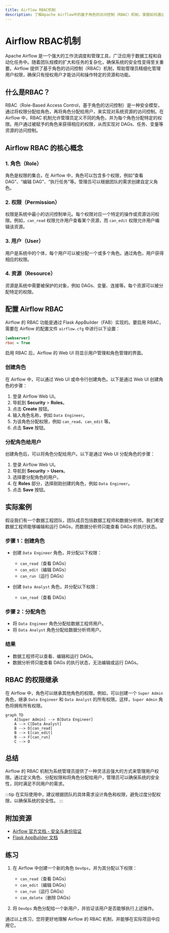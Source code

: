 ```yaml
---
title: Airflow RBAC机制
description: 了解Apache Airflow中的基于角色的访问控制（RBAC）机制，掌握如何通过RBAC实现安全与身份验证。
---
```


# Airflow RBAC机制

Apache Airflow 是一个强大的工作流调度和管理工具，广泛应用于数据工程和自动化任务中。随着团队规模的扩大和任务的复杂化，确保系统的安全性变得至关重要。Airflow 提供了基于角色的访问控制（RBAC）机制，帮助管理员精细化管理用户权限，确保只有授权用户才能访问和操作特定的资源和功能。

## 什么是RBAC？

RBAC（Role-Based Access Control，基于角色的访问控制）是一种安全模型，通过将权限分配给角色，再将角色分配给用户，来实现对系统资源的访问控制。在 Airflow 中，RBAC 机制允许管理员定义不同的角色，并为每个角色分配特定的权限。用户通过被赋予的角色来获得相应的权限，从而实现对 DAGs、任务、变量等资源的访问控制。

## Airflow RBAC 的核心概念

### 1. 角色（Role）
角色是权限的集合。在 Airflow 中，角色可以包含多个权限，例如“查看 DAG”、“编辑 DAG”、“执行任务”等。管理员可以根据团队的需求创建自定义角色。

### 2. 权限（Permission）
权限是系统中最小的访问控制单元。每个权限对应一个特定的操作或资源访问权限。例如，`can_read` 权限允许用户查看某个资源，而 `can_edit` 权限允许用户编辑该资源。

### 3. 用户（User）
用户是系统中的个体，每个用户可以被分配一个或多个角色。通过角色，用户获得相应的权限。

### 4. 资源（Resource）
资源是系统中需要被保护的对象，例如 DAGs、变量、连接等。每个资源可以被分配特定的权限。

## 配置 Airflow RBAC

Airflow 的 RBAC 功能是通过 Flask AppBuilder（FAB）实现的。要启用 RBAC，需要在 Airflow 的配置文件 `airflow.cfg` 中进行以下设置：

```ini
[webserver]
rbac = True
```

启用 RBAC 后，Airflow 的 Web UI 将显示用户管理和角色管理的界面。

### 创建角色

在 Airflow 中，可以通过 Web UI 或命令行创建角色。以下是通过 Web UI 创建角色的步骤：

1. 登录 Airflow Web UI。
2. 导航到 **Security** > **Roles**。
3. 点击 **Create** 按钮。
4. 输入角色名称，例如 `Data Engineer`。
5. 为该角色分配权限，例如 `can_read`、`can_edit` 等。
6. 点击 **Save** 按钮。

### 分配角色给用户

创建角色后，可以将角色分配给用户。以下是通过 Web UI 分配角色的步骤：

1. 登录 Airflow Web UI。
2. 导航到 **Security** > **Users**。
3. 选择要分配角色的用户。
4. 在 **Roles** 部分，选择刚刚创建的角色，例如 `Data Engineer`。
5. 点击 **Save** 按钮。

## 实际案例

假设我们有一个数据工程团队，团队成员包括数据工程师和数据分析师。我们希望数据工程师能够编辑和运行 DAGs，而数据分析师只能查看 DAGs 的执行状态。

### 步骤 1：创建角色

- 创建 `Data Engineer` 角色，并分配以下权限：
  - `can_read`（查看 DAGs）
  - `can_edit`（编辑 DAGs）
  - `can_run`（运行 DAGs）

- 创建 `Data Analyst` 角色，并分配以下权限：
  - `can_read`（查看 DAGs）

### 步骤 2：分配角色

- 将 `Data Engineer` 角色分配给数据工程师用户。
- 将 `Data Analyst` 角色分配给数据分析师用户。

### 结果

- 数据工程师可以查看、编辑和运行 DAGs。
- 数据分析师只能查看 DAGs 的执行状态，无法编辑或运行 DAGs。

## RBAC 的权限继承

在 Airflow 中，角色可以继承其他角色的权限。例如，可以创建一个 `Super Admin` 角色，继承 `Data Engineer` 和 `Data Analyst` 的所有权限。这样，`Super Admin` 角色将拥有所有权限。

```mermaid
graph TD
    A[Super Admin] --> B[Data Engineer]
    A --> C[Data Analyst]
    B --> D[can_read]
    B --> E[can_edit]
    B --> F[can_run]
    C --> D
```

## 总结

Airflow 的 RBAC 机制为系统管理员提供了一种灵活且强大的方式来管理用户权限。通过定义角色、分配权限和将角色分配给用户，管理员可以确保系统的安全性，同时满足不同用户的需求。

:::tip
在实际使用中，建议根据团队的具体需求设计角色和权限，避免过度分配权限，以确保系统的安全性。
:::

## 附加资源

- [Airflow 官方文档 - 安全与身份验证](https://airflow.apache.org/docs/apache-airflow/stable/security/index.html)
- [Flask AppBuilder 文档](https://flask-appbuilder.readthedocs.io/en/latest/)

## 练习

1. 在 Airflow 中创建一个新的角色 `DevOps`，并为其分配以下权限：
   - `can_read`（查看 DAGs）
   - `can_edit`（编辑 DAGs）
   - `can_run`（运行 DAGs）
   - `can_delete`（删除 DAGs）

2. 将 `DevOps` 角色分配给一个新用户，并验证该用户是否能够执行上述操作。

通过以上练习，您将更好地理解 Airflow 的 RBAC 机制，并能够在实际项目中应用它。